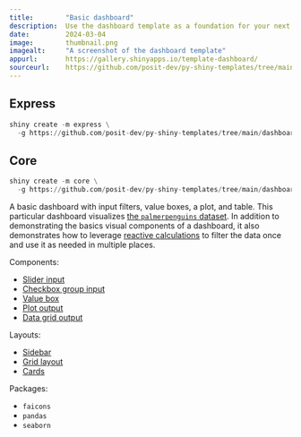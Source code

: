 ```yaml
---
title:        "Basic dashboard"
description:  Use the dashboard template as a foundation for your next Shiny app.
date:         2024-03-04
image:        thumbnail.png
imagealt:     "A screenshot of the dashboard template"
appurl:       https://gallery.shinyapps.io/template-dashboard/
sourceurl:    https://github.com/posit-dev/py-shiny-templates/tree/main/dashboard
---
```


::: {.panel-tabset .shiny-mode-tabset  group="shiny-app-mode"}
## Express
``` python
shiny create -m express \
  -g https://github.com/posit-dev/py-shiny-templates/tree/main/dashboard
```
## Core
``` python
shiny create -m core \
  -g https://github.com/posit-dev/py-shiny-templates/tree/main/dashboard
```
:::


A basic dashboard with input filters, value boxes, a plot, and table.
This particular dashboard visualizes [the `palmerpenguins` dataset](https://github.com/mcnakhaee/palmerpenguins).
In addition to demonstrating the basics visual components of a dashboard, it also demonstrates how to leverage [reactive calculations](http://localhost:1414/docs/reactive-foundations.html#calculations) to filter the data once and use it as needed in multiple places.


Components:

* [Slider input](/components/inputs/slider)
* [Checkbox group input](/components/inputs/checkbox-group)
* [Value box](/components/outputs/value-box)
* [Plot output](/components/outputs/plot-seaborn)
* [Data grid output](/components/outputs/data-grid)

Layouts:

* [Sidebar](https://shiny.posit.co/py/layouts/sidebars)
* [Grid layout](http://localhost:1414/layouts/arrange)
* [Cards](/layouts/panels-cards/#content-divided-by-cards)

Packages:

* `faicons`
* `pandas`
* `seaborn`
